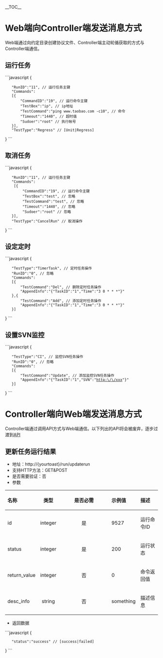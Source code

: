 __TOC__
= Web端向Controller端发送消息方式 =
Web端通过向约定目录创建协议文件、Controller端主动轮循获取的方式与Controller端通信。
== 运行任务 ==
```javascript
{
    "RunID":"11", // 运行任务主键
    "Commands":
    [{
        "CommandID":"19", // 运行命令主键
        "TestBox":"ip", // ip地址
        "TestCommand":"ping www.taobao.com -c10", // 命令
        "Timeout":"1440", // 超时值
        "Sudoer":"root" // 执行帐号
    }],
    "TestType":"Regress" // [Unit|Regress]
}
```
== 取消任务 ==
```javascript
{
    "RunID":"11", // 运行任务主键
    "Commands":
     [{
         "CommandID":"19", // 运行命令主键
         "TestBox":"test", // 忽略
         "TestCommand":"test", // 忽略
         "Timeout":"1440", // 忽略
         "Sudoer":"root" // 忽略
    }],
    "TestType":"CancelRun" // 取消操作
}
```
== 设定定时 ==
```javascript
{
    "TestType":"TimerTask", // 定时任务操作
    "RunID":"0", // 忽略
    "Commands":
    [{
        "TestCommand":"Del", // 删除定时任务操作
        "AppendInfo":"{"TaskID":"1","Time":"3 0 * * *"}"
    },{
        "TestCommand":"Add", // 添加定时任务操作
        "AppendInfo":"{"TaskID":"1","Time":"3 0 * * *"}"
    }]
}
```
== 设置SVN监控 ==
```javascript
{
    "TestType":"CI", // 监控SVN任务操作
    "RunID":"0", // 忽略
    "Commands":
    [{
        "TestCommand":"Update", // 添加监控SVN任务操作
        "AppendInfo":"{"TaskID":"1","SVN":"http:\/\/xxx"}"
    }]
}
```
= Controller端向Web端发送消息方式 =
Controller端通过调用API方式与Web端通信。以下列出的API将会被废弃，逐步过渡到[https://github.com/taobao/toast/wiki/API API]
== 更新任务运行结果 ==
*地址：http://{yourtoast}/run/updaterun
*支持HTTP方法：GET&POST
*是否需要验证：否
*参数
{| style="margin-left: 20px; width: 950px" class="wikitable" border="1" cellpadding="1" cellspacing="1"
|-
!style="text-align:left"|名称
!类型
!style="width:150px"|是否必需
!style="text-align:left"|示例值
!style="text-align:left"|描述
|-
|id
|style="text-align:center"|integer
|style="text-align:center"|是
|9527
|运行命令ID
|-
|status
|style="text-align:center"|integer
|style="text-align:center"|是
|200
|运行状态
|-
|return_value
|style="text-align:center"|integer
|style="text-align:center"|否
|0
|命令返回值
|-
|desc_info
|style="text-align:center"|string
|style="text-align:center"|否
|something
|描述信息
|}
*返回数据
```javascript
{
    "status":"success" // [success|failed]
}
```